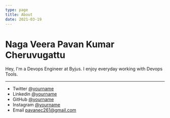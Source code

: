 ```yaml
---
type: page
title: About
date: 2021-03-19
---
```


# Naga Veera Pavan Kumar Cheruvugattu

Hey, I'm a Devops Engineer at Byjus. I enjoy everyday working with Devops Tools.



---

- Twitter [@yourname](https://twitter.com/yourname)
- Linkedin [@yourname](https://linkedin.com/veera-pavan)
- GitHub [@yourname](https://github.com/yourname)
- Instagram [@yourname](https://instagram.com/mr.veera410)
- Email pavanec261@gmail.com
